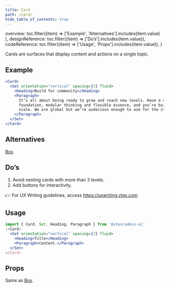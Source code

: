 ```yaml
---
title: Card
path: /card/
hide_table_of_contents: true
---
```



  overview: toc.filter((item) =>
    ['Example', 'Alternatives'].includes(item.value)
  ),
  designReference: toc.filter((item) => ['Do’s'].includes(item.value)),
  codeReference: toc.filter((item) => ['Usage', 'Props'].includes(item.value)),
}

<Page toc={tabToc} hasTabs>
  <Panel id="overview">
Cards are surfaces that display content and actions on a single topic.

## Example

```jsx live
<Card>
  <Set orientation="vertical" spacing={3} fluid>
    <Heading>Build for community</Heading>
    <Paragraph>
      It’s all about being ready to grow and reach new levels. Have a solid
      foundation, modular thinking and flexible essence, and you’re building for
      scale. We are global but we’re audacious enough to aim for the stars.
    </Paragraph>
  </Set>
</Card>
```

## Alternatives

[Box](box/).

  </Panel>
  <Panel id="designReference">

## Do’s

1. Avoid nesting cards with more than 3 levels.
2. Add buttons for interactivity.

👉 For UX Writing guidelines, access https://uxwriting.vtex.com

  </Panel>
  <Panel id="codeReference">

## Usage

```jsx isStatic
import { Card, Set, Heading, Paragraph } from '@vtex/admin-ui'
;<Card>
  <Set orientation="vertical" spacing={3} fluid>
    <Heading>Title</Heading>
    <Paragraph>Content.</Paragraph>
  </Set>
</Card>
```

## Props

Same as [Box](box/).

  </Panel>
</Page>
